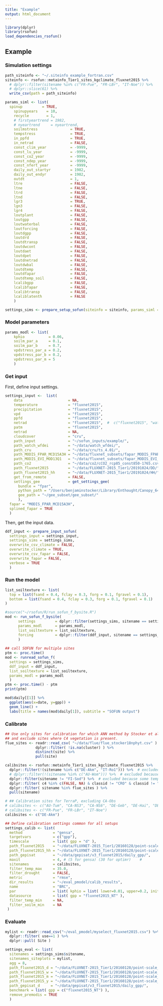 ```yaml
---
title: "Example"
output: html_document
---
```


```r
library(dplyr)
library(rsofun)
load_dependencies_rsofun()
```

## Example

### Simulation settings

```r
path_siteinfo <- "~/.siteinfo_example_fortran.csv"
siteinfo <- rsofun::metainfo_Tier1_sites_kgclimate_fluxnet2015 %>% 
  # dplyr::filter(sitename %in% c("FR-Pue", "FR-LBr", "IT-Noe")) %>%
  # dplyr::slice(61) %>%
  write_csv(path = path_siteinfo)
```


```r
params_siml <- list(
  spinup         = TRUE,
	spinupyears    = 10,
	recycle        = 1,
	# firstyeartrend = 1982,
	# nyeartrend     = nyeartrend,
	soilmstress               = TRUE,
	tempstress                = TRUE,
	in_ppfd                   = TRUE,
	in_netrad                 = FALSE,
	const_clim_year           = -9999,
	const_lu_year             = -9999,
	const_co2_year            = -9999,
	const_ndep_year           = -9999,
	const_nfert_year          = -9999,
	daily_out_startyr         = 1982,
	daily_out_endyr           = 1982,
	outdt                     = 1,
	ltre                      = FALSE,
	ltne                      = FALSE,
	ltrd                      = FALSE,
	ltnd                      = FALSE,
	lgr3                      = TRUE,
	lgn3                      = FALSE,
	lgr4                      = FALSE,
	loutplant                 = FALSE,
	loutgpp                   = FALSE,
	loutwaterbal              = FALSE,
	loutforcing               = FALSE,
	loutdgpp                  = FALSE,
	loutdrd                   = FALSE,
	loutdtransp               = FALSE,
	loutdwcont                = FALSE,
	loutdaet                  = FALSE,
	loutdpet                  = FALSE,
	loutdnetrad               = FALSE,
	loutdwbal                 = FALSE,
	loutdtemp                 = FALSE,
	loutdfapar                = FALSE,
	loutdtemp_soil            = FALSE,
	lcalibgpp                 = FALSE,
	lcalibfapar               = FALSE,
	lcalibtransp              = FALSE,
	lcaliblatenth             = FALSE
	)

settings_sims <- prepare_setup_sofun(siteinfo = siteinfo, params_siml = params_siml)
```

<!-- ### Site parameters -->
<!-- ```{r} -->
<!-- params_site <- list( -->
<!-- 	longitude = 10.0, -->
<!-- 	latitude  = 44.0, -->
<!-- 	altitude  = 300.0, -->
<!-- 	soilcode  = 1, -->
<!-- 	whc       = 200.0 -->
<!-- 	) -->
<!-- ``` -->

### Model parameters
```r
params_modl <- list(
	kphio           = 0.06,
	soilm_par_a     = 0.1,
	soilm_par_b     = 0.7,
	vpdstress_par_a = 0.2,
	vpdstress_par_b = 0.2,
	vpdstress_par_m = 5
	)
```


### Get input

First, define input settings.
```r
settings_input <-  list(
    data                     = NA,
    temperature              = "fluxnet2015",
    precipitation            = "fluxnet2015",
    vpd                      = "fluxnet2015",
    ppfd                     = "fluxnet2015",
    netrad                   = "fluxnet2015",  #  c("fluxnet2015", "watch_wfdei"),
    patm                     = "fluxnet2015",
    netrad                   = NA,
    cloudcover               = "cru",
    path_input               = "~/sofun_inputs/example/",
    path_watch_wfdei         = "~/data/watch_wfdei/",
    path_cru                 = "~/data/cru/ts_4.01/",
    path_MODIS_FPAR_MCD15A3H = "~/data/fluxnet_subsets/fapar_MODIS_FPAR_MCD15A3H_gee_MCD15A3H_fluxnet2015_gee_subset/",
    path_MODIS_EVI_MOD13Q1   = "~/data/fluxnet_subsets/fapar_MODIS_EVI_MOD13Q1_gee_MOD13Q1_fluxnet2015_gee_subset/",
    path_co2                 = "~/data/co2/cCO2_rcp85_const850-1765.csv",
    path_fluxnet2015         = "~/data/FLUXNET-2015_Tier1/20191024/DD/",
    path_fluxnet2015_hh      = "~/data/FLUXNET-2015_Tier1/20191024/HH/",
    get_from_remote          = FALSE,
    settings_gee             = get_settings_gee( 
      bundle = "fpar", 
      python_path = "/Users/benjaminstocker/Library/Enthought/Canopy_64bit/User/bin/python",
      gee_path = "~/gee_subset/gee_subset/"
      ),
  fapar = "MODIS_FPAR_MCD15A3H",
  splined_fapar = TRUE
  )
```


Then, get the input data.
```r
ddf_input <- prepare_input_sofun(
  settings_input = settings_input,
  settings_sims = settings_sims,
  overwrite_csv_climate = FALSE,
  overwrite_climate = TRUE,
  overwrite_csv_fapar = FALSE,
  overwrite_fapar = FALSE,
  verbose = TRUE
  )
```

### Run the model

```r
list_soiltexture <- list(
  top = list(fsand = 0.4, fclay = 0.3, forg = 0.1, fgravel = 0.1),
  bottom = list(fsand = 0.4, fclay = 0.3, forg = 0.1, fgravel = 0.1)
)

#source("~/rsofun/R/run_sofun_f_bysite.R")
mod <- run_sofun_f_bysite( 
      settings         = dplyr::filter(settings_sims, sitename == settings_sims$sitename[1]), 
      params_modl      = params_modl, 
      list_soiltexture = list_soiltexture,
      forcing          = dplyr::filter(ddf_input, sitename == settings_sims$sitename[1])
      )
      
## call SOFUN for multiple sites
ptm <- proc.time()
mod <- runread_sofun_f( 
  settings = settings_sims, 
  ddf_input = ddf_input, 
  list_soiltexture = list_soiltexture, 
  params_modl = params_modl 
  )
ptm <- proc.time() - ptm
print(ptm)

mod$daily[[1]] %>% 
  ggplot(aes(x=date, y=gpp)) +
  geom_line() + 
  labs(title = names(mod$daily[1]), subtitle = "SOFUN output")
```


### Calibrate

```r
## Use only sites for calibration for which ANN method by Stocker et al. (2018) worked fine,
## and exclude sites where C4 vegetation is present.
flue_sites <- readr::read_csv( "~/data/flue/flue_stocker18nphyt.csv" ) %>%
              dplyr::filter( !is.na(cluster) ) %>% 
              distinct(site) %>% 
              pull(site)

calibsites <- rsofun::metainfo_Tier1_sites_kgclimate_fluxnet2015 %>% 
  dplyr::filter(!(sitename %in% c("DE-Akm", "IT-Ro1"))) %>%  # excluded because fapar data could not be downloaded (WEIRD)
  # dplyr::filter(!(sitename %in% c("AU-Wom"))) %>%  # excluded because no GPP data was found in FLUXNET file
  dplyr::filter(sitename != "FI-Sod") %>%  # excluded because some temperature data is missing
  dplyr::filter( c4 %in% c(FALSE, NA) & classid != "CRO" & classid != "WET" ) %>%
  dplyr::filter( sitename %in% flue_sites ) %>%
  pull(sitename)

# ## Calibration sites for TerraP, excluding CA-Obs
# calibsites <- c("AU-Tum", "CA-NS3", "CA-NS6", "DE-Geb", "DE-Hai", "DE-Kli", "FI-Hyy", "FR-Fon", "FR-LBr", "FR-Pue", "IT-Cpz", "NL-Loo", "US-Ha1", "US-MMS", "US-UMB", "US-WCr")
# calibsites <- c("FR-Pue", "FR-LBr", "IT-Noe")
calibsites <- c("DE-Akm")

## Define calibration settings common for all setups
settings_calib <- list(
  method              = "gensa",
  targetvars          = c("gpp"),
  timescale           = list( gpp = "d" ),
  path_fluxnet2015    = "~/data/FLUXNET-2015_Tier1/20160128/point-scale_none_1d/original/unpacked/",
  path_fluxnet2015_hh = "~/data/FLUXNET-2015_Tier1/20160128/point-scale_none_0.5h/original/unpacked/",
  path_gepisat        = "~/data/gepisat/v3_fluxnet2015/daily_gpp/",
  maxit               = 4, # (5 for gensa) (30 for optimr)    #
  sitenames           = calibsites,
  filter_temp_max     = 35.0,
  filter_drought      = FALSE,
  metric              = "rmse",
  dir_results         = "~/eval_pmodel/calib_results",
  name                = "BRC",
  par                 = list( kphio = list( lower=0.01, upper=0.2, init=0.05 ) ),
  datasource          = list( gpp = "fluxnet2015_NT" ),
  filter_temp_min     = NA,
  filter_soilm_min    = NA
 )
```


### Evaluate

```r
mylist <- readr::read_csv("~/eval_pmodel/myselect_fluxnet2015.csv") %>% 
  dplyr::filter( use==1 ) %>% 
  dplyr::pull( Site )

settings_eval <- list(
  sitenames = settings_sims$sitename,
  sitenames_siteplots = mylist,
  agg = 8,
  path_fluxnet2015_d = "~/data/FLUXNET-2015_Tier1/20160128/point-scale_none_1d/original/unpacked/",
  path_fluxnet2015_w = "~/data/FLUXNET-2015_Tier1/20160128/point-scale_none_7d/original/unpacked/",
  path_fluxnet2015_m = "~/data/FLUXNET-2015_Tier1/20160128/point-scale_none_1m/original/unpacked/",
  path_fluxnet2015_y = "~/data/FLUXNET-2015_Tier1/20160128/point-scale_none_1y/original/unpacked/",
  path_gepisat_d     = "~/data/gepisat/v3_fluxnet2015/daily_gpp/",
  benchmark = list( gpp = c("fluxnet2015_NT") ),
  remove_premodis = TRUE
  )
```
